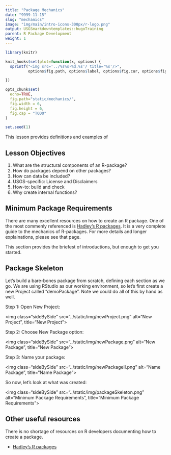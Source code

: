 ```yaml
---
title: "Package Mechanics"
date: "9999-11-15"
slug: "mechanics"
image: "img/main/intro-icons-300px/r-logo.png"
output: USGSmarkdowntemplates::hugoTraining
parent: R Package Development
weight: 1
---
```


```r
library(knitr)

knit_hooks$set(plot=function(x, options) {
  sprintf("<img src='../%s%s-%d.%s'/ title='%s'/>", 
          options$fig.path, options$label, options$fig.cur, options$fig.ext, options$fig.cap)

})

opts_chunk$set(
  echo=TRUE,
  fig.path="static/mechanics/",
  fig.width = 6,
  fig.height = 6,
  fig.cap = "TODO"
)

set.seed(1)
```

This lesson provides definitions and examples of 

## Lesson Objectives

1. What are the structural components of an R-package?
2. How do packages depend on other packages?
3. How can data be included?
4. USGS-specific: License and Disclaimers
5. How-to: build and check
6. Why create internal functions?

## Minimum Package Requirements

There are many excellent resources on how to create an R package. One of the most commenly referenced is [Hadley's R packages](http://r-pkgs.had.co.nz/). It is a very complete guide to the mechanics of R-packages. For more details and longer explainations, please see that page.

This section provides the briefest of introductions, but enough to get you started. 

## Package Skeleton

Let's build a bare-bones package from scratch, defining each section as we go. We are using RStudio as our working environment, so let's first create a new Project called "demoPackage". Note we could do all of this by hand as well.

Step 1: Open New Project:

<img class="sideBySide" src="../static/img/newProject.png" alt="New Project", title="New Project">


Step 2: Choose New Package option:

<img class="sideBySide" src="../static/img/newPackage.png" alt="New Package", title="New Package">

Step 3: Name your package:

<img class="sideBySide" src="../static/img/newPackageII.png" alt="Name Package", title="Name Package">


So now, let's look at what was created:

<img class="sideBySide" src="../static/img/packageSkeleton.png" alt="Minimum Package Requirements", title="Minimum Package Requirements">



## Other useful resources
There is no shortage of resources on R developers documenting how to create a package. 

- [Hadley's R packages](http://r-pkgs.had.co.nz/)



